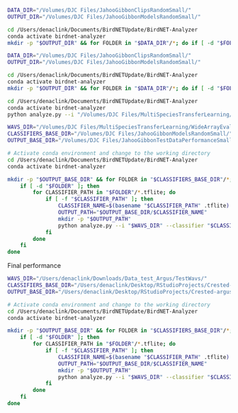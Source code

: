 
```zsh
DATA_DIR="/Volumes/DJC Files/JahooGibbonClipsRandomSmall/"
OUTPUT_DIR="/Volumes/DJC Files/JahooGibbonModelsRandomSmall/"

cd /Users/denaclink/Documents/BirdNETUpdate/BirdNET-Analyzer
conda activate birdnet-analyzer
mkdir -p "$OUTPUT_DIR" && for FOLDER in "$DATA_DIR"/*; do if [ -d "$FOLDER" ]; then FOLDER_NAME=$(basename "$FOLDER"); INPUT_PATH="$FOLDER"; OUTPUT_PATH="$OUTPUT_DIR/${FOLDER_NAME}/${FOLDER_NAME}.tflite"; python train.py --i "$INPUT_PATH" --o "$OUTPUT_PATH" --fmin 500 --fmax 3000 && echo "Processed: $FOLDER_NAME"; fi; done

```


```zsh
DATA_DIR="/Volumes/DJC Files/JahooGibbonClipsRandomSmall/"
OUTPUT_DIR="/Volumes/DJC Files/JahooGibbonModelsRandomSmall/"

cd /Users/denaclink/Documents/BirdNETUpdate/BirdNET-Analyzer
conda activate birdnet-analyzer
mkdir -p "$OUTPUT_DIR" && for FOLDER in "$DATA_DIR"/*; do if [ -d "$FOLDER" ]; then FOLDER_NAME=$(basename "$FOLDER"); INPUT_PATH="$FOLDER"; OUTPUT_PATH="$OUTPUT_DIR/${FOLDER_NAME}/${FOLDER_NAME}.tflite"; python train.py --i "$INPUT_PATH" --o "$OUTPUT_PATH" --fmin 500 --fmax 3000 && echo "Processed: $FOLDER_NAME"; fi; done

```

```zsh
cd /Users/denaclink/Documents/BirdNETUpdate/BirdNET-Analyzer
conda activate birdnet-analyzer
python analyze.py --i "/Volumes/DJC Files/MultiSpeciesTransferLearning/WideArrayEvaluation/Jahoo/ImagesIgnoreWindowsWavs/" --classifier "/Volumes/DJC Files/JahooGibbonModelsRandom/213samples_1/213samples_1_JahooGibbon_Classifier_comparison.tflite" --o "/Volumes/DJC Files/MultiSpeciesTransferLearning/WideArrayEvaluation/Jahoo/BirdNETComparisonIgnoreWindows" --fmin 500 --fmax 3000

```

```zsh

WAVS_DIR="/Volumes/DJC Files/MultiSpeciesTransferLearning/WideArrayEvaluation/Jahoo/SoundFiles/"
CLASSIFIERS_BASE_DIR="/Volumes/DJC Files/JahooGibbonModelsRandomSmall/"
OUTPUT_BASE_DIR="/Volumes/DJC Files/JahooGibbonTestDataPerformanceSmall/" 

# Activate conda environment and change to the working directory
cd /Users/denaclink/Documents/BirdNETUpdate/BirdNET-Analyzer
conda activate birdnet-analyzer

mkdir -p "$OUTPUT_BASE_DIR" && for FOLDER in "$CLASSIFIERS_BASE_DIR"/*; do 
    if [ -d "$FOLDER" ]; then 
        for CLASSIFIER_PATH in "$FOLDER"/*.tflite; do 
            if [ -f "$CLASSIFIER_PATH" ]; then 
                CLASSIFIER_NAME=$(basename "$CLASSIFIER_PATH" .tflite)
                OUTPUT_PATH="$OUTPUT_BASE_DIR/$CLASSIFIER_NAME"
                mkdir -p "$OUTPUT_PATH"
                python analyze.py --i "$WAVS_DIR" --classifier "$CLASSIFIER_PATH" --o "$OUTPUT_PATH" --fmin 500 --fmax 3000 && echo "Processed with classifier: $CLASSIFIER_NAME"
            fi
        done
    fi 
done

```


Final performance 



```zsh

WAVS_DIR="/Users/denaclink/Downloads/Data_test_Argus/TestWavs/"
CLASSIFIERS_BASE_DIR="/Users/denaclink/Desktop/RStudioProjects/Crested-argus/bestmodel"
OUTPUT_BASE_DIR="/Users/denaclink/Desktop/RStudioProjects/Crested-argus/birdnetfinal"

# Activate conda environment and change to the working directory
cd /Users/denaclink/Documents/BirdNETUpdate/BirdNET-Analyzer
conda activate birdnet-analyzer

mkdir -p "$OUTPUT_BASE_DIR" && for FOLDER in "$CLASSIFIERS_BASE_DIR"/*; do 
    if [ -d "$FOLDER" ]; then 
        for CLASSIFIER_PATH in "$FOLDER"/*.tflite; do 
            if [ -f "$CLASSIFIER_PATH" ]; then 
                CLASSIFIER_NAME=$(basename "$CLASSIFIER_PATH" .tflite)
                OUTPUT_PATH="$OUTPUT_BASE_DIR/$CLASSIFIER_NAME"
                mkdir -p "$OUTPUT_PATH"
                python analyze.py --i "$WAVS_DIR" --classifier "$CLASSIFIER_PATH" --o "$OUTPUT_PATH" --fmin 500 --fmax 1800 && echo "Processed with classifier: $CLASSIFIER_NAME"
            fi
        done
    fi 
done
```
